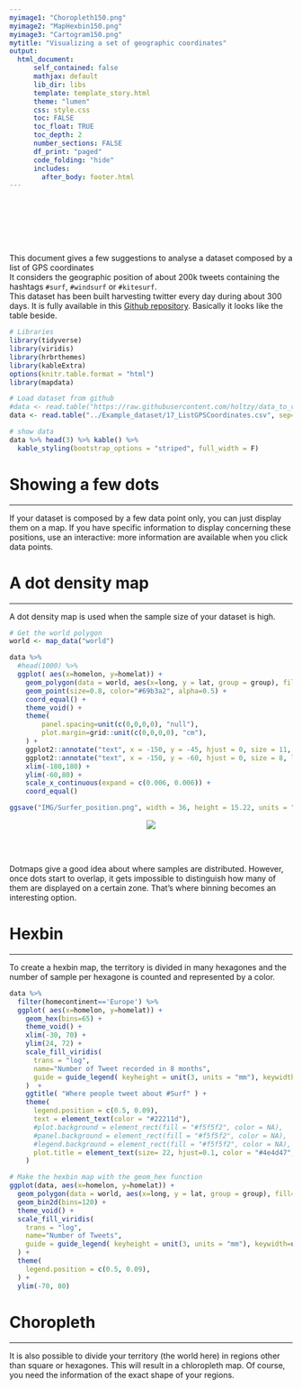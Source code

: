 ```yaml
---
myimage1: "Choropleth150.png"
myimage2: "MapHexbin150.png"
myimage3: "Cartogram150.png"
mytitle: "Visualizing a set of geographic coordinates"
output:
  html_document:
      self_contained: false    
      mathjax: default
      lib_dir: libs
      template: template_story.html
      theme: "lumen"
      css: style.css
      toc: FALSE
      toc_float: TRUE
      toc_depth: 2
      number_sections: FALSE
      df_print: "paged"
      code_folding: "hide"
      includes: 
        after_body: footer.html
---
```


<br><br>
<div class="mycontent">




<div class = "row">
<div class = "col-md-8">
<br><br><br>This document gives a few suggestions to analyse a dataset composed by a list of GPS coordinates<br>It considers the geographic position of about 200k tweets containing the hashtags `#surf`, `#windsurf` or `#kitesurf`.<br>This dataset has been built harvesting twitter every day during about 300 days. It is fully available in this [Github repository](https://github.com/holtzy/data_to_viz/tree/master/Example_dataset). Basically it looks like the table beside.
</div>
<div class = "col-md-4">

```r
# Libraries
library(tidyverse)
library(viridis)
library(hrbrthemes)
library(kableExtra)
options(knitr.table.format = "html")
library(mapdata)

# Load dataset from github
#data <- read.table("https://raw.githubusercontent.com/holtzy/data_to_viz/master/Example_dataset/17_ListGPSCoordinates.csv", sep=",", header=T)
data <- read.table("../Example_dataset/17_ListGPSCoordinates.csv", sep=",", header=T)

# show data
data %>% head(3) %>% kable() %>%
  kable_styling(bootstrap_options = "striped", full_width = F)
```
</div>
</div>






# Showing a few dots
***
If your dataset is composed by a few data point only, you can just display them on a map. If you have specific information to display concerning these positions, use an interactive: more information are available when you click data points.


# A dot density map
***
A dot density map is used when the sample size of your dataset is high.

```r
# Get the world polygon
world <- map_data("world")

data %>%
  #head(1000) %>%
  ggplot( aes(x=homelon, y=homelat)) +
    geom_polygon(data = world, aes(x=long, y = lat, group = group), fill="grey", alpha=0.1) +
    geom_point(size=0.8, color="#69b3a2", alpha=0.5) +
    coord_equal() +
    theme_void() +
    theme(
        panel.spacing=unit(c(0,0,0,0), "null"),
        plot.margin=grid::unit(c(0,0,0,0), "cm"),
    ) +
    ggplot2::annotate("text", x = -150, y = -45, hjust = 0, size = 11, label = paste("Where surfers live."), color = "Black") +
    ggplot2::annotate("text", x = -150, y = -60, hjust = 0, size = 8, label = paste("data-to-viz.com | 200,000 #surf tweets recovered"), color = "black", alpha = 0.5) +
    xlim(-180,180) +
    ylim(-60,80) +
    scale_x_continuous(expand = c(0.006, 0.006)) +
    coord_equal() 

ggsave("IMG/Surfer_position.png", width = 36, height = 15.22, units = "in", dpi = 90)

```

</div>

<center>

![](IMG/Surfer_position.png)

</center>

<br><br>
<div class="mycontent">

Dotmaps give a good idea about where samples are distributed. However, once dots start to overlap, it gets impossible to distinguish how many of them are displayed on a certain zone. That's where binning becomes an interesting option.



# Hexbin
***

To create a hexbin map, the territory is divided in many hexagones and the number of sample per hexagone is counted and represented by a color.

```r

data %>%
  filter(homecontinent=='Europe') %>%
  ggplot( aes(x=homelon, y=homelat)) + 
    geom_hex(bins=65) +
    theme_void() +
    xlim(-30, 70) +
    ylim(24, 72) +
    scale_fill_viridis(
      trans = "log", 
      name="Number of Tweet recorded in 8 months", 
      guide = guide_legend( keyheight = unit(3, units = "mm"), keywidth=unit(12, units = "mm"), label.position = "bottom", title.position = 'top', nrow=1) 
    )  +
    ggtitle( "Where people tweet about #Surf" ) +
    theme(
      legend.position = c(0.5, 0.09),
      text = element_text(color = "#22211d"),
      #plot.background = element_rect(fill = "#f5f5f2", color = NA), 
      #panel.background = element_rect(fill = "#f5f5f2", color = NA), 
      #legend.background = element_rect(fill = "#f5f5f2", color = NA),
      plot.title = element_text(size= 22, hjust=0.1, color = "#4e4d47", margin = margin(b = -0.1, t = 0.4, l = 2, unit = "cm")),
    )
```







```r

# Make the hexbin map with the geom_hex function
ggplot(data, aes(x=homelon, y=homelat)) + 
  geom_polygon(data = world, aes(x=long, y = lat, group = group), fill="grey", alpha=0.3) +
  geom_bin2d(bins=120) +
  theme_void() +
  scale_fill_viridis(
    trans = "log", 
    name="Number of Tweets", 
    guide = guide_legend( keyheight = unit(3, units = "mm"), keywidth=unit(12, units = "mm"), label.position = "bottom", title.position = 'top', nrow=1)
  ) +
  theme(
    legend.position = c(0.5, 0.09),
  ) +
  ylim(-70, 80)
```



# Choropleth
***

It is also possible to divide your territory (the world here) in regions other than square or hexagones. This will result in a chloropleth map. Of course, you need the information of the exact shape of your regions.

